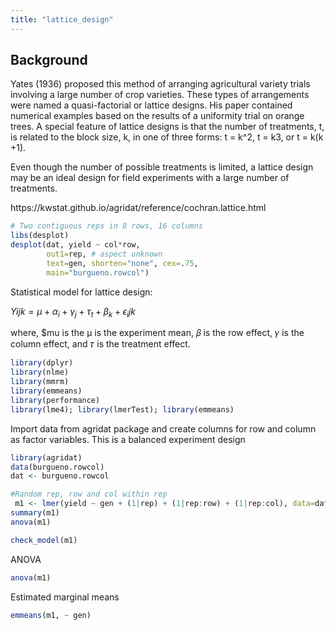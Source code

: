 ```yaml
---
title: "lattice_design"
---
```

## Background
Yates (1936) proposed this method of arranging agricultural variety trials involving a large number of crop varieties. These types of arrangements were named a quasi-factorial or lattice designs. His paper contained numerical examples based on the results of a uniformity trial on orange trees. A special feature of lattice designs is that the number of treatments, t, is related to the block size, k, in one of three forms: t = k^2, t = k3, or t = k(k +1).

Even though the number of possible treatments is limited, a lattice design may be an ideal design for field experiments with a large number of treatments. 


https://kwstat.github.io/agridat/reference/cochran.lattice.html


```r
# Two contiguous reps in 8 rows, 16 columns
libs(desplot)
desplot(dat, yield ~ col*row,
        out1=rep, # aspect unknown
        text=gen, shorten="none", cex=.75,
        main="burgueno.rowcol")

```

Statistical model for lattice design:

$Yijk = \mu + \alpha_i + \gamma_j + \tau_t  + \beta_k + \epsilon_ijk$

where, $mu is the µ is the experiment mean, 𝛽 is the row effect, 𝛾 is the column effect, and 𝜏 is the treatment effect.


```r
library(dplyr) 
library(nlme)
library(mmrm)
library(emmeans)
library(performance)
library(lme4); library(lmerTest); library(emmeans)
```


Import data from agridat package and create columns for row and column as factor variables. This is a balanced experiment design

```r
library(agridat)
data(burgueno.rowcol)
dat <- burgueno.rowcol

```

```r
#Random rep, row and col within rep
 m1 <- lmer(yield ~ gen + (1|rep) + (1|rep:row) + (1|rep:col), data=dat)
summary(m1) 
anova(m1)

```

```r
check_model(m1)
```

ANOVA

```r
anova(m1)
```

Estimated marginal means

```r
emmeans(m1, ~ gen)
```
